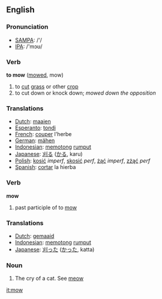 ==English==
=== Pronunciation ===
*[[w:SAMPA|SAMPA]]: /'/
*[[w:IPA|IPA]]: /'mɔʊ/

=== Verb ===
{{en-infl-reg-consonant|mow||}}

'''to mow''' ([[mowed]], mow)

# to [[cut]] [[grass]] or other [[crop]]
# to cut down or knock down; ''mowed down the opposition''

=== Translations ===
*[[Dutch]]: [[maaien]]
*[[Esperanto]]: [[tondi]]
*[[French]]: [[couper]] l'herbe
*[[German]]: [[mähen]]
*[[Indonesian]]: [[potong|memotong]] [[rumput]]
*[[Japanese]]: [[刈る]] ([[かる]], karu)
*[[Polish]]: [[kosić]] ''imperf'', [[skosić]] ''perf'', [[żąć]] ''imperf'', [[zżąć]] ''perf''
*[[Spanish]]: [[cortar]] la hierba

=== Verb ===

'''mow'''

# past participle of to [[mow]]

=== Translations ===
*[[Dutch]]: [[gemaaid]]
*[[Indonesian]]: [[potong|memotong]] [[rumput]]
*[[Japanese]]: [[刈った]] ([[かった]], katta)

=== Noun ===

# The cry of a cat. See [[meow]]

[[it:mow]]